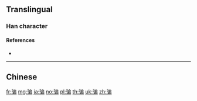 {{character info/new}}
{{also|騙}}
==Translingual==

===Han character===
{{Han char|rn=187|rad=马|as=09|sn=12|four=|canj=NMISB|ids=⿰马扁}}

====References====
* {{Han ref|kx=1447.241|hdz=74567.010|uh=9A97|ud=39575}}

----

==Chinese==
{{zh-see|騙}}

[[fr:骗]]
[[mg:骗]]
[[ja:骗]]
[[no:骗]]
[[pl:骗]]
[[th:骗]]
[[uk:骗]]
[[zh:骗]]